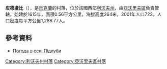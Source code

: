 {{coord|49|53|37|N|23|30|45|E|scale:100000|display=title}}

'''皮德盧比'''（{{lang-uk|Підлуби}}），是[[烏克蘭|烏克蘭]]的村落，位於該國西部[[利沃夫州|利沃夫州]]，由[[亞沃里夫區|亞沃里夫區]]負責管轄，始建於1615年，面積0.56平方公里，海拔高度264米，2001年人口723，人口密度每平方公里1,288.77人。

==參考資料==
* [http://weather.in.ua/ua/l'vovskaja/20619 Погода в селі Підлуби]{{Wayback|url=http://weather.in.ua/ua/l%27vovskaja/20619 |date=20160305094430 }}

{{DEFAULTSORT:Підлуби}}
[[Category:利沃夫州村落|Category:利沃夫州村落]]
[[Category:亞沃里夫區村落|Category:亞沃里夫區村落]]


{{Lviv-geo-stub}}